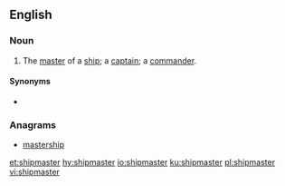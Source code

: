 ==English==

===Noun===
{{en-noun}}
# The [[master]] of a [[ship]]; a [[captain]]; a [[commander]].

====Synonyms====
* {{l|en|shiplord}}

===Anagrams===
* [[mastership#English|mastership]]

[[et:shipmaster]]
[[hy:shipmaster]]
[[io:shipmaster]]
[[ku:shipmaster]]
[[pl:shipmaster]]
[[vi:shipmaster]]
